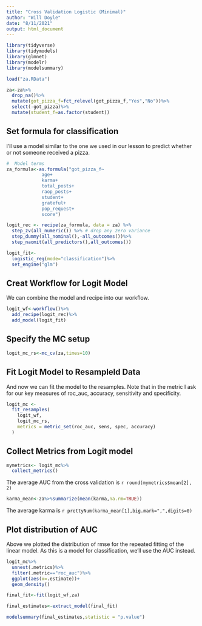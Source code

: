 ```yaml
---
title: "Cross Validation Logistic (Minimal)"
author: "Will Doyle"
date: "8/11/2021"
output: html_document
---
```


```r
library(tidyverse)
library(tidymodels)
library(glmnet)
library(modelr)
library(modelsummary)
```

```r
load("za.RData")

za<-za%>%
  drop_na()%>%
  mutate(got_pizza_f=fct_relevel(got_pizza_f,"Yes","No"))%>%
  select(-got_pizza)%>%
  mutate(student_f=as.factor(student))
```

## Set formula for classification

I'll use a model similar to the one we used in our lesson to predict whether or not someone received a pizza.

```r
#  Model terms
za_formula<-as.formula("got_pizza_f~
             age+
             karma+
             total_posts+
             raop_posts+
             student+
             grateful+
             pop_request+
             score")
```

```r
logit_rec <- recipe(za_formula, data = za) %>%
  step_zv(all_numeric()) %>% # drop any zero variance
  step_dummy(all_nominal(),-all_outcomes())%>%
  step_naomit(all_predictors(),all_outcomes()) 
```

```r
logit_fit<-
  logistic_reg(mode="classification")%>%
  set_engine("glm")
```

## Creat Workflow for Logit Model

We can combine the model and recipe into our workflow.

```r
logit_wf<-workflow()%>%
  add_recipe(logit_rec)%>%
  add_model(logit_fit)
```

## Specify the MC setup

```r
logit_mc_rs<-mc_cv(za,times=10)
```

## Fit Logit Model to Resampleld Data

And now we can fit the model to the resamples. Note that in the metric I ask for our key measures of roc_auc, accuracy, sensitivity and specificity.

```r
logit_mc <- 
  fit_resamples(
    logit_wf,
    logit_mc_rs,
    metrics = metric_set(roc_auc, sens, spec, accuracy)
  )
```

## Collect Metrics from Logit model

```r
mymetrics<- logit_mc%>%
  collect_metrics()
```

The average AUC from the cross validation is `r round(mymetrics$mean[2], 2) `

```r
karma_mean<-za%>%summarize(mean(karma,na.rm=TRUE))
```

The average karma is `r prettyNum(karma_mean[1],big.mark=",",digits=0)` 

## Plot distribution of AUC

Above we plotted the distribution of rmse for the repeated fitting of the linear model. As this is a model for classification, we'll use the AUC instead.

```r
logit_mc%>%
  unnest(.metrics)%>%
  filter(.metric=="roc_auc")%>%
  ggplot(aes(x=.estimate))+
  geom_density()
```

```r
final_fit<-fit(logit_wf,za)

final_estimates<-extract_model(final_fit)

modelsummary(final_estimates,statistic = "p.value")

```
